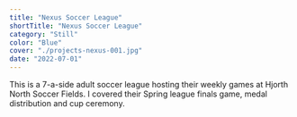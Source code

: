 ```yaml
---
title: "Nexus Soccer League"
shortTitle: "Nexus Soccer League"
category: "Still"
color: "Blue"
cover: "./projects-nexus-001.jpg"
date: "2022-07-01"
---
```


This is a 7-a-side adult soccer league hosting their weekly games at Hjorth North Soccer Fields. I covered their Spring league finals game, medal distribution and cup ceremony.
